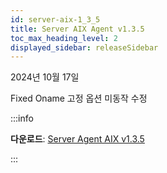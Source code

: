 ```yaml
---
id: server-aix-1_3_5
title: Server AIX Agent v1.3.5
toc_max_heading_level: 2
displayed_sidebar: releaseSidebar
---
```


2024년 10월 17일

<Status priority='1'>Fixed</Status> Oname 고정 옵션 미동작 수정

:::info 

**다운로드**: [Server Agent AIX v1.3.5](https://repo.whatap.io.s3-ap-northeast-2.amazonaws.com/aix/noarch/whatap-infra-1.3-5.aix6.1.noarch.rpm)

:::